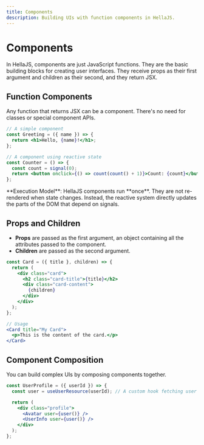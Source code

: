 ```yaml
---
title: Components
description: Building UIs with function components in HellaJS.
---
```



# Components

In HellaJS, components are just JavaScript functions. They are the basic building blocks for creating user interfaces. They receive props as their first argument and children as their second, and they return JSX.

## Function Components

Any function that returns JSX can be a component. There's no need for classes or special component APIs.

```jsx
// A simple component
const Greeting = ({ name }) => {
  return <h1>Hello, {name}!</h1>;
};

// A component using reactive state
const Counter = () => {
  const count = signal(0);
  return <button onclick={() => count(count() + 1)}>Count: {count}</button>;
};
```

<Aside type="note">
  **Execution Model**: HellaJS components run **once**. They are not re-rendered when state changes. Instead, the reactive system directly updates the parts of the DOM that depend on signals.
</Aside>

## Props and Children

- **Props** are passed as the first argument, an object containing all the attributes passed to the component.
- **Children** are passed as the second argument.

```jsx
const Card = ({ title }, children) => {
  return (
    <div class="card">
      <h2 class="card-title">{title}</h2>
      <div class="card-content">
        {children}
      </div>
    </div>
  );
};

// Usage
<Card title="My Card">
  <p>This is the content of the card.</p>
</Card>
```

## Component Composition

You can build complex UIs by composing components together.

```jsx
const UserProfile = ({ userId }) => {
  const user = useUserResource(userId); // A custom hook fetching user data

  return (
    <div class="profile">
      <Avatar user={user()} />
      <UserInfo user={user()} />
    </div>
  );
};
```
